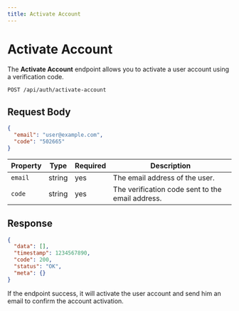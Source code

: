 ```yaml
---
title: Activate Account
---
```



# Activate Account

The **Activate Account** endpoint allows you to activate a user account using a verification code.

```bash
POST /api/auth/activate-account
```

## Request Body

```json
{
  "email": "user@example.com",
  "code": "502665"
}
```

| Property | Type | Required | Description |
|----------|------|----------|-------------|
| `email` | string | yes | The email address of the user. |
| `code` | string | yes | The verification code sent to the email address. |

## Response

```json
{
  "data": [],
  "timestamp": 1234567890,
  "code": 200,
  "status": "OK",
  "meta": {}
}
```

<Callout type='info'>
  If the endpoint success, it will activate the user account and send him an email to confirm the account activation.
</Callout>
